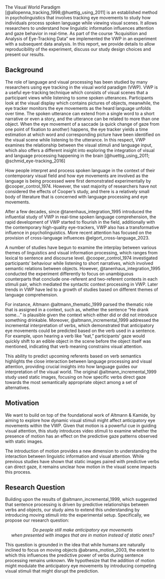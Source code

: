 The Visual World Paradigm [@allopenna_tracking_1998;@huettig_using_2011] is an established method in psycholinguistics that involves tracking eye movements to study how individuals process spoken language while viewing visual scenes. It allows researchers to understand how linguistic information influences attention and gaze behavior in real-time. As part of the course "Acquisition and Analysis of Eye-Tracking Data" we implemented the VWP in an experiment with a subsequent data analysis. In this report, we provide details to allow reproducibility of the experiment, discuss our study design choices and present our results.

## Background
The role of language and visual processing has been studied by many researchers using eye tracking in the visual world paradigm (VWP). VWP is a useful eye-tracking technique which consists of visual scenes that a participant views while listening to some spoken utterances. Participants look at the visual display which contains pictures of objects, meanwhile, the eye tracker monitors the eye movements as the heard language unfolds over time. The spoken utterance can extend from a single word to a short narrative or even a story, and the utterance can be related to more than one object. When the eye movement of a saccade (a quick change of gaze from one point of fixation to another) happens, the eye tracker yields a time estimation at which word and corresponding picture have been identified on the visual scene while listening to the utterance. In this respect, VWP examines the relationship between the visual stimuli and language input, which also offers a different insight into exploring the integration of visual and language processing happening in the brain [@huettig_using_2011; @schmid_eye-tracking_2016]

How people interpret and process spoken language in the context of their contemporary visual field and how eye movements are involved as the language is being processed were first demonstrated experimentally by @cooper_control_1974. However, the vast majority of researchers have not considered the effects of Cooper’s study, and there is a relatively small body of literature that is concerned with language processing and eye movements. 

After a few decades, since @tanenhaus_integration_1995 introduced the influential study of VWP in real-time spoken language comprehension, the rapid development of VWP started to flourish in the field, additionally with the contemporary high-quality eye-trackers, VWP also has a transformative influence in psycholinguistics. More recent attention has focused on the provision of cross-language influences @elgort_cross-language_2023.


A number of studies have begun to examine the interplay between various themes of linguistics and visual information processing, which ranges from lexical to sentence and discourse level. @cooper_control_1974 investigated participants' behaviour while listening to short narratives, which involved semantic relations between objects. However, @tanenhaus_integration_1995 conducted the experiment differently to focus on unambiguous counterparts that conclude one-referent and two-referent contexts in each stimuli pair, which mediated the syntactic context processing in VWP. Later trends in VWP have led to a growth of studies based on different themes of language comprehension. 

For instance, Altmann @altmann_thematic_1999 parsed the thematic role that is assigned in a context,  such as, whether the sentence “He drank some…” is plausible given the context which either did or did not introduce something drinkable. Moreover, @altmann_incremental_1999 addressed the incremental interpretation of verbs, which demonstrated that anticipatory eye movements could be predicted based on the verb used in a sentence. For example, upon hearing a verb like "eat," participants' gaze would quickly shift to an edible object in the scene before the object itself was mentioned, indicating that verb meaning constrains visual attention.

This ability to predict upcoming referents based on verb semantics highlights the close interaction between language processing and visual attention, providing crucial insights into how language guides our interpretation of the visual world. The original @altmann_incremental_1999 study used static images, focusing on how specific verbs direct gaze towards the most semantically appropriate object among a set of alternatives.

## Motivation

We want to build on top of the foundational work of Altmann & Kamide, by aiming to explore how dynamic visual stimuli might affect anticipatory eye movements within the VWP. Given that motion is a powerful cue in guiding visual attention, this study introduces video stimuli to examine whether the presence of motion has an effect on the predictive gaze patterns observed with static images.

The introduction of motion provides a new dimension to understanding the interaction between linguistic information and visual attention. While previous studies have shown that static images paired with predictive verbs can direct gaze, it remains unclear how motion in the visual scene impacts this process. 

## Research Question
Building upon the results of @altmann_incremental_1999, which suggested that sentence processing is driven by predictive relationships between verbs and objects, our study aims to extend this understanding by introducing moving stimuli into the experimental setup. Specifically, we propose our research question:


<p style="text-align: center;">*Do people still make anticipatory eye movements <br> when presented with images that are in motion instead of static ones?*</p>
This question is grounded in the idea that while humans are naturally inclined to focus on moving objects @abrams_motion_2003, the extent to which this influences the predictive power of verbs during sentence processing remains unknown. We hypothesize that the addition of motion might modulate the anticipatory eye movements by introducing competing visual stimuli that might disrupt the prediction.

